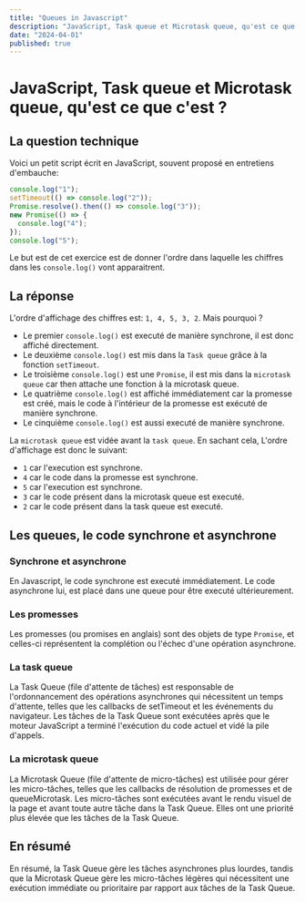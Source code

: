 ```yaml
---
title: "Queues in Javascript"
description: "JavaScript, Task queue et Microtask queue, qu'est ce que c'est ?"
date: "2024-04-01"
published: true
---
```


# JavaScript, Task queue et Microtask queue, qu'est ce que c'est ?

## La question technique

Voici un petit script écrit en JavaScript, souvent proposé en entretiens d'embauche:

```ts
console.log("1");
setTimeout(() => console.log("2"));
Promise.resolve().then(() => console.log("3"));
new Promise(() => {
  console.log("4");
});
console.log("5");
```

Le but est de cet exercice est de donner l'ordre dans laquelle les chiffres dans les `console.log()` vont apparaitrent.

## La réponse

L'ordre d'affichage des chiffres est: `1, 4, 5, 3, 2`.
Mais pourquoi ?

- Le premier `console.log()` est executé de manière synchrone, il est donc affiché directement.
- Le deuxième `console.log()` est mis dans la `Task queue` grâce à la fonction `setTimeout`.
- Le troisième `console.log()` est une `Promise`, il est mis dans la `microtask queue` car then attache une fonction à la microtask queue.
- Le quatrième `console.log()` est affiché immédiatement car la promesse est créé, mais le code à l'intérieur de la promesse est exécuté de manière synchrone.
- Le cinquième `console.log()` est aussi executé de manière synchrone.

La `microtask queue` est vidée avant la `task queue`. En sachant cela, L'ordre d'affichage est donc le suivant:

- `1` car l'execution est synchrone.
- `4` car le code dans la promesse est synchrone.
- `5` car l'execution est synchrone.
- `3` car le code présent dans la microtask queue est executé.
- `2` car le code présent dans la task queue est executé.

## Les queues, le code synchrone et asynchrone

### Synchrone et asynchrone

En Javascript, le code synchrone est executé immédiatement.
Le code asynchrone lui, est placé dans une queue pour être executé ultérieurement.

### Les promesses

Les promesses (ou promises en anglais) sont des objets de type `Promise`,
et celles-ci représentent la complétion ou l'échec d'une opération asynchrone.

### La task queue

La Task Queue (file d'attente de tâches) est responsable de l'ordonnancement des opérations asynchrones qui nécessitent un temps d'attente,
telles que les callbacks de setTimeout et les événements du navigateur.
Les tâches de la Task Queue sont exécutées après que le moteur JavaScript a terminé l'exécution du code actuel et vidé la pile d'appels.

### La microtask queue

La Microtask Queue (file d'attente de micro-tâches) est utilisée pour gérer les micro-tâches,
telles que les callbacks de résolution de promesses et de queueMicrotask.
Les micro-tâches sont exécutées avant le rendu visuel de la page et avant toute autre tâche dans la Task Queue.
Elles ont une priorité plus élevée que les tâches de la Task Queue.

## En résumé

En résumé, la Task Queue gère les tâches asynchrones plus lourdes,
tandis que la Microtask Queue gère les micro-tâches légères qui nécessitent une exécution immédiate
ou prioritaire par rapport aux tâches de la Task Queue.


